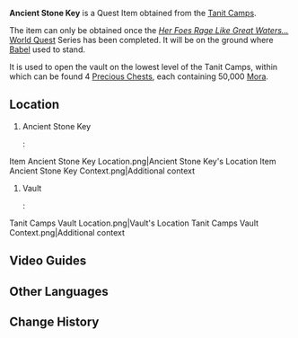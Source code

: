 {{Stub|OL & Context Image}}
{{Item Infobox
|id           = 120221
|image        = Item Ancient Stone Key.png
|type         = Quest Items
|group        = 
|description  = A mysterious key held by the Matriarch of the Tanit tribe. It should be able to open a certain door somewhere...
|source1      = [[Tanit Camps]]
}}
'''Ancient Stone Key''' is a Quest Item obtained from the [[Tanit Camps]].

The item can only be obtained once the ''[[Her Foes Rage Like Great Waters...]]'' [[World Quest]] Series has been completed. It will be on the ground where [[Babel]] used to stand.

It is used to open the vault on the lowest level of the Tanit Camps, within which can be found 4 [[Chest|Precious Chest]]s, each containing 50,000 [[Mora]].

==Location==
# Ancient Stone Key
#: <gallery>
Item Ancient Stone Key Location.png|Ancient Stone Key's Location
Item Ancient Stone Key Context.png|Additional context
</gallery>
# Vault
#: <gallery>
Tanit Camps Vault Location.png|Vault's Location
Tanit Camps Vault Context.png|Additional context
</gallery>

==Video Guides==
{{EVT
|video1   = https://youtu.be/vy519eH3pmc
|caption1 = Ancient Stone Key Location (After Quest)
}}

==Other Languages==
{{Other Languages
|default_hidden = 1
|en      = Ancient Stone Key
|zhs     = 古老的石制钥匙
|zhs_rm  = Gǔlǎo de Shīzhì Yàoshi
|zht     = 古老的石製鑰匙
|zht_rm  = Gǔlǎo de Shīzhì Yàoshi
|ja      = 古い石の鍵
|ja_rm   = Furui Ishi no Kagi
|ko      = 오래된 석제 열쇠
|es      = Llave de piedra antigua
|fr      = Vieille clé en pierre
|ru      = Старый каменный ключ
|th      = กุญแจหินโบราณ
|th_rm   = 
|vi      = Chìa Khóa Đá Cổ Xưa
|de      = Antiker Steinschlüssel
|id      = Kunci Bantu Kuno
|pt      = Chave de Pedra Antiga
|tr      = Kadim Taş Anahtar
|it      = Antica chiave di pietra
}}

==Change History==
{{Change History|3.4}}